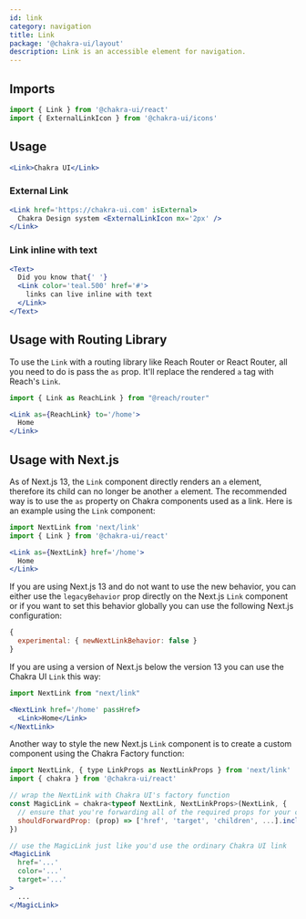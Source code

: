 ```yaml
---
id: link
category: navigation
title: Link
package: '@chakra-ui/layout'
description: Link is an accessible element for navigation.
---
```


## Imports

```js
import { Link } from '@chakra-ui/react'
import { ExternalLinkIcon } from '@chakra-ui/icons'
```

## Usage

```jsx
<Link>Chakra UI</Link>
```

### External Link

```jsx
<Link href='https://chakra-ui.com' isExternal>
  Chakra Design system <ExternalLinkIcon mx='2px' />
</Link>
```

### Link inline with text

```jsx
<Text>
  Did you know that{' '}
  <Link color='teal.500' href='#'>
    links can live inline with text
  </Link>
</Text>
```

## Usage with Routing Library

To use the `Link` with a routing library like Reach Router or React Router, all
you need to do is pass the `as` prop. It'll replace the rendered `a` tag with
Reach's `Link`.

```jsx live=false
import { Link as ReachLink } from "@reach/router"

<Link as={ReachLink} to='/home'>
  Home
</Link>
```

## Usage with Next.js

As of Next.js 13, the `Link` component directly renders an `a` element,
therefore its child can no longer be another `a` element. The recommended
way is to use the `as` property on Chakra components used as a link. Here
is an example using the `Link` component:

```jsx live=false
import NextLink from 'next/link'
import { Link } from '@chakra-ui/react'

<Link as={NextLink} href='/home'>
  Home
</Link>
```

If you are using Next.js 13 and do not want to use the new behavior, you can 
either use the `legacyBehavior` prop directly on the Next.js `Link` component
or if you want to set this behavior globally you can use the following Next.js
configuration:

```js live=false
{
  experimental: { newNextLinkBehavior: false }
}
```

If you are using a version of Next.js below the version 13 you can use the Chakra
UI `Link` this way:

```jsx live=false
import NextLink from "next/link"

<NextLink href='/home' passHref>
  <Link>Home</Link>
</NextLink>
```

Another way to style the new Next.js `Link` component is to create a custom
component using the Chakra Factory function:

```jsx live=false
import NextLink, { type LinkProps as NextLinkProps } from 'next/link'
import { chakra } from '@chakra-ui/react'

// wrap the NextLink with Chakra UI's factory function
const MagicLink = chakra<typeof NextLink, NextLinkProps>(NextLink, {
  // ensure that you're forwarding all of the required props for your case
  shouldForwardProp: (prop) => ['href', 'target', 'children', ...].includes(prop),
})

// use the MagicLink just like you'd use the ordinary Chakra UI link
<MagicLink
  href='...'
  color='...'
  target='...'
>
  ...
</MagicLink>
```
